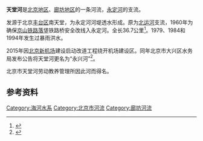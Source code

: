 '''天堂河'''是[[北京|北京地区]]、[[廊坊|廊坊地区]]的一条河流，[[永定河|永定河]]的支流。

发源于北京[[丰台区|丰台区]]南天堂，为永定河河堤透水形成。原为[[北运河|北运河]]支流，1960年为确保[[京山铁路|京山铁路]][[落垡镇|落垡]]铁路桥安全改线入永定河。全长36.7公里<ref>{{cite book|title=北京志·地质矿产水利气象卷·水利志|author=北京市地方志编纂委员会|location=北京|publisher=北京出版社|year=2000|pages=372}}</ref>。1979、1984和1994年发生过暴雨洪水。

2015年因[[北京新机场|北京新机场]]建设启动改道工程绕开机场建设区。同年北京市大兴区水务局发布公告将天堂河更名为“永兴河”<ref>{{cite web|url=http://www.dxwater.gov.cn/web/shuiwuju/xxpd/tzgg/750046.htm|date=2015-06-24|publisher=北京市大兴区水务局|accessdate=2015-10-15|title=关于“天堂河”更名为“永兴河”的公告|archive-url=https://web.archive.org/web/20160324234332/http://www.dxwater.gov.cn/web/shuiwuju/xxpd/tzgg/750046.htm|archive-date=2016-03-24|dead-url=yes}}</ref>。

北京市天堂河劳动教养管理所因此河而得名。

== 参考资料 ==
{{Reflist|2}}

{{中国地理小作品}}

[[Category:海河水系|Category:海河水系]]
[[Category:北京市河流|Category:北京市河流]]
[[Category:廊坊河流|Category:廊坊河流]]